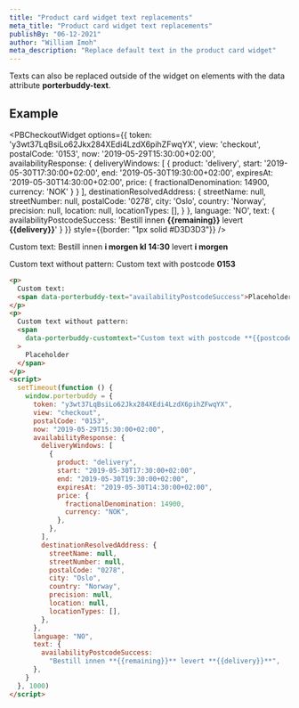 ```yaml
---
title: "Product card widget text replacements"
meta_title: "Product card widget text replacements"
publishBy: "06-12-2021"
author: "William Imoh"
meta_description: "Replace default text in the product card widget"
---
```


Texts can also be replaced outside of the widget on elements with the data attribute **porterbuddy-text**.

## Example

<PBCheckoutWidget options={{
  token: 'y3wt37LqBsiLo62Jkx284XEdi4LzdX6pihZFwqYX',
  view: 'checkout',
  postalCode: '0153',
  now: '2019-05-29T15:30:00+02:00',
  availabilityResponse: {
    deliveryWindows: [
      {
        product: 'delivery',
        start: '2019-05-30T17:30:00+02:00',
        end: '2019-05-30T19:30:00+02:00',
        expiresAt: '2019-05-30T14:30:00+02:00',
        price: {
          fractionalDenomination: 14900,
          currency: 'NOK'
        }
      }
    ],
    destinationResolvedAddress: {
      streetName: null,
      streetNumber: null,
      postalCode: '0278',
      city: 'Oslo',
      country: 'Norway',
      precision: null,
      location: null,
      locationTypes: [],
    }
  },
  language: 'NO',
  text: {
    availabilityPostcodeSuccess: 'Bestill innen **{{remaining}}** levert **{{delivery}}**'
  }
}}
style={{border: "1px solid #D3D3D3"}}
/>

Custom text: Bestill innen **i morgen kl 14:30** levert **i morgen**

Custom text without pattern: Custom text with postcode **0153**

```html
<p>
  Custom text:
  <span data-porterbuddy-text="availabilityPostcodeSuccess">Placeholder</span>
</p>
<p>
  Custom text without pattern:
  <span
    data-porterbuddy-customtext="Custom text with postcode **{{postcode}}**"
  >
    Placeholder
  </span>
</p>
<script>
  setTimeout(function () {
    window.porterbuddy = {
      token: "y3wt37LqBsiLo62Jkx284XEdi4LzdX6pihZFwqYX",
      view: "checkout",
      postalCode: "0153",
      now: "2019-05-29T15:30:00+02:00",
      availabilityResponse: {
        deliveryWindows: [
          {
            product: "delivery",
            start: "2019-05-30T17:30:00+02:00",
            end: "2019-05-30T19:30:00+02:00",
            expiresAt: "2019-05-30T14:30:00+02:00",
            price: {
              fractionalDenomination: 14900,
              currency: "NOK",
            },
          },
        ],
        destinationResolvedAddress: {
          streetName: null,
          streetNumber: null,
          postalCode: "0278",
          city: "Oslo",
          country: "Norway",
          precision: null,
          location: null,
          locationTypes: [],
        },
      },
      language: "NO",
      text: {
        availabilityPostcodeSuccess:
          "Bestill innen **{{remaining}}** levert **{{delivery}}**",
      },
    }
  }, 1000)
</script>
```
